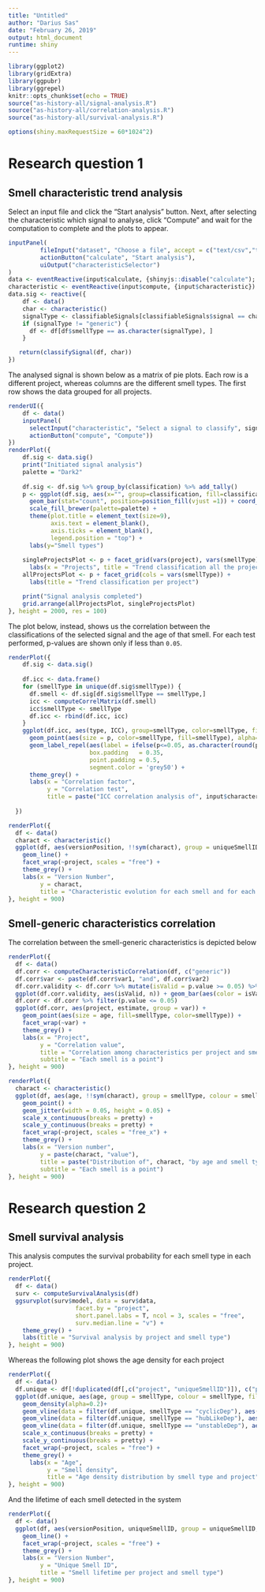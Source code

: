 ```yaml
---
title: "Untitled"
author: "Darius Sas"
date: "February 26, 2019"
output: html_document
runtime: shiny
---
```


<style type="text/css">
.main-container {
  max-width: 1800px;
  margin-left: auto;
  margin-right: auto;
}
</style>

```r
library(ggplot2)
library(gridExtra)
library(ggpubr)
library(ggrepel)
knitr::opts_chunk$set(echo = TRUE)
source("as-history-all/signal-analysis.R")
source("as-history-all/correlation-analysis.R")
source("as-history-all/survival-analysis.R")

options(shiny.maxRequestSize = 60*1024^2)
```
# Research question 1
## Smell characteristic trend analysis
Select an input file and click the "Start analysis" button. Next, after selecting the characteristic which signal to analyse, click "Compute" and wait for the computation to complete and the plots to appear.
```r
inputPanel(
         fileInput("dataset", "Choose a file", accept = c("text/csv","text/comma-separated-values,text/plain",".csv")),
         actionButton("calculate", "Start analysis"),
         uiOutput("characteristicSelector")
)
data <- eventReactive(input$calculate, {shinyjs::disable("calculate"); read.csv(input$dataset$datapath)})
characteristic <- eventReactive(input$compute, {input$characteristic})
data.sig <- reactive({
    df <- data()
    char <- characteristic()
    signalType <- classifiableSignals[classifiableSignals$signal == char, "type"]
    if (signalType != "generic") {
      df <- df[df$smellType == as.character(signalType), ]  
    }

   return(classifySignal(df, char))
})
```
The analysed signal is shown below as a matrix of pie plots. Each row is a different project,  whereas columns are the different smell types.
The first row shows the data grouped for all projects.
```r
renderUI({
    df <- data()
    inputPanel(
      selectInput("characteristic", "Select a signal to classify", signalNames, selected = "size"),
      actionButton("compute", "Compute"))
})
renderPlot({
    df.sig <- data.sig()
    print("Initiated signal analysis")
    palette = "Dark2"
    
    df.sig <- df.sig %>% group_by(classification) %>% add_tally()
    p <- ggplot(df.sig, aes(x="", group=classification, fill=classification)) + 
      geom_bar(stat="count", position=position_fill(vjust =1)) + coord_polar("y") +
      scale_fill_brewer(palette=palette) +
      theme(plot.title = element_text(size=9),
            axis.text = element_blank(),
            axis.ticks = element_blank(),
            legend.position = "top") + 
      labs(y="Smell types") 
   
    singleProjectsPlot <- p + facet_grid(vars(project), vars(smellType)) + 
      labs(x = "Projects", title = "Trend classification all the projects")
    allProjectsPlot <- p + facet_grid(cols = vars(smellType)) +
      labs(title = "Trend classification per project")

    print("Signal analysis completed")
    grid.arrange(allProjectsPlot, singleProjectsPlot)
}, height = 2000, res = 100)

```

The plot below, instead, shows us the correlation between the classifications of the selected signal and the age of that smell.
For each test performed, p-values are shown only if less than ```0.05```.
```r

renderPlot({
    df.sig <- data.sig()
    
    df.icc <- data.frame()
    for (smellType in unique(df.sig$smellType)) {
      df.smell <- df.sig[df.sig$smellType == smellType,]
      icc <- computeCorrelMatrix(df.smell)
      icc$smellType <- smellType
      df.icc <- rbind(df.icc, icc)
    }
    ggplot(df.icc, aes(type, ICC), group=smellType, color=smellType, fill=smellType) + 
      geom_point(aes(size = p, color=smellType, fill=smellType), alpha=0.9) +
      geom_label_repel(aes(label = ifelse(p<=0.05, as.character(round(p, digits = 3)), "")),
                       box.padding   = 0.35, 
                       point.padding = 0.5,
                       segment.color = 'grey50') +
      theme_grey() +
      labs(x = "Correlation factor",
           y = "Correlation test",
           title = paste("ICC correlation analysis of", input$characteristic, "with signal classification"))
      
  })

```

```r
renderPlot({
  df <- data()
  charact <- characteristic()
  ggplot(df, aes(versionPosition, !!sym(charact), group = uniqueSmellID, color = smellType)) + 
    geom_line() +  
    facet_wrap(~project, scales = "free") +
    theme_grey() +
    labs(x = "Version Number",
         y = charact,
         title = "Characteristic evolution for each smell and for each project")
}, height = 900)
```

## Smell-generic characteristics correlation
The correlation between the smell-generic characteristics is depicted below
```r
renderPlot({
  df <- data()
  df.corr <- computeCharacteristicCorrelation(df, c("generic"))
  df.corr$var <- paste(df.corr$var1, "and", df.corr$var2)
  df.corr.validity <- df.corr %>% mutate(isValid = p.value >= 0.05) %>% group_by(isValid) %>% tally()
  ggplot(df.corr.validity, aes(isValid, n)) + geom_bar(aes(color = isValid, fill=isValid), stat = "identity")
  df.corr <- df.corr %>% filter(p.value <= 0.05)
  ggplot(df.corr, aes(project, estimate, group = var)) + 
    geom_point(aes(size = age, fill=smellType, color=smellType)) + 
    facet_wrap(~var) + 
    theme_grey() +
    labs(x = "Project",
         y = "Correlation value",
         title = "Correlation among characteristics per project and smell type",
         subtitle = "Each smell is a point")
}, height = 900)
```

```r
renderPlot({
  charact <- characteristic()
  ggplot(df, aes(age, !!sym(charact), group = smellType, colour = smellType)) +
    geom_point() +
    geom_jitter(width = 0.05, height = 0.05) +
    scale_x_continuous(breaks = pretty) +
    scale_y_continuous(breaks = pretty) +
    facet_wrap(~project, scales = "free_x") + 
    theme_grey() +
    labs(x = "Version number",
         y = paste(charact, "value"),
         title = paste("Distribution of", charact, "by age and smell type"),
         subtitle = "Each smell is a point")
}, height = 900)
```

# Research question 2
## Smell survival analysis
This analysis computes the survival probability for each smell type in each project.
```r
renderPlot({
  df <- data()
  surv <- computeSurvivalAnalysis(df)
  ggsurvplot(surv$model, data = surv$data,
                   facet.by = "project",
                   short.panel.labs = T, ncol = 3, scales = "free",
                   surv.median.line = "v") +
    theme_grey() + 
    labs(title = "Survival analysis by project and smell type")
}, height = 900)
```

Whereas the following plot shows the age density for each project
```r
renderPlot({
  df <- data()
  df.unique <- df[!duplicated(df[,c("project", "uniqueSmellID")]), c("project", "uniqueSmellID", "age", "smellType")]
  ggplot(df.unique, aes(age, group = smellType, colour = smellType, fill = smellType)) +
    geom_density(alpha=0.2)+
    geom_vline(data = filter(df.unique, smellType == "cyclicDep"), aes(xintercept=median(age), color=smellType), linetype="dashed", size=1) +
    geom_vline(data = filter(df.unique, smellType == "hubLikeDep"), aes(xintercept=median(age), color=smellType), linetype="dashed", size=1) +
    geom_vline(data = filter(df.unique, smellType == "unstableDep"), aes(xintercept=median(age), color=smellType), linetype="dashed", size=1) +
    scale_x_continuous(breaks = pretty) +
    scale_y_continuous(breaks = pretty) +
    facet_wrap(~project, scales = "free") +
    theme_grey() +
      labs(x = "Age",
           y = "Smell density",
           title = "Age density distribution by smell type and project")
}, height = 900)
```

And the lifetime of each smell detected in the system
```r
renderPlot({
  df <- data()
  ggplot(df, aes(versionPosition, uniqueSmellID, group = uniqueSmellID, color = smellType)) + 
    geom_line() +  
    facet_wrap(~project, scales = "free") +
    theme_grey() +
    labs(x = "Version Number",
         y = "Unique Smell ID",
         title = "Smell lifetime per project and smell type")
}, height = 900)
```

